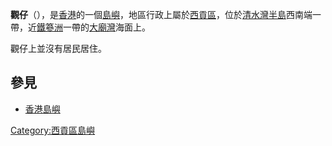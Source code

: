 '''觀仔'''（{{lang-en|Kwun Tsai}}），是[[香港|香港]]的一個[[島嶼|島嶼]]，地區行政上屬於[[西貢區|西貢區]]，位於[[清水灣半島|清水灣半島]]西南端一帶，近[[鐵篸洲|鐵篸洲]]一帶的[[大廟灣|大廟灣]]海面上。

觀仔上並沒有居民居住。

==參見==

*[[香港島嶼|香港島嶼]]

{{香港島嶼}}

[[Category:西貢區島嶼|Category:西貢區島嶼]]